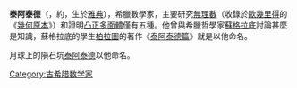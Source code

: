 {{about|數學家|隕石坑|泰阿泰德 (隕石坑)|柏拉圖對話錄|泰阿泰德篇}}
{{unreferenced|time=2013-1-12}}
'''泰阿泰德'''（{{lang-el|'''Θεαίτητος'''}}，約{{bd|前417年||前369年||catIdx=Theatetus}}，生於[[雅典|雅典]]），希臘數學家，主要研究[[無理數|無理數]]（收錄於[[歐幾里得|歐幾里得]]的《[[幾何原本|幾何原本]]》）和證明[[凸正多面體|凸正多面體]]僅有五種。他曾與希臘哲學家[[蘇格拉底|蘇格拉底]]討論甚麼是知識，蘇格拉底的學生[[柏拉圖|柏拉圖]]的著作《[[泰阿泰德篇|泰阿泰德篇]]》就是以他命名。

月球上的隕石坑[[泰阿泰德_(隕石坑)|泰阿泰德]]以他命名。

{{Authority control}}
{{DEFAULTSORT:Theaetetus}}

[[Category:古希腊数学家|Category:古希腊数学家]]